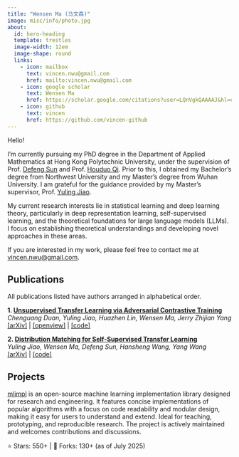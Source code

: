 ```yaml
---
title: "Wensen Ma (马文森)"
image: misc/info/photo.jpg
about:
  id: hero-heading
  template: trestles
  image-width: 12em
  image-shape: round
  links:
    - icon: mailbox
      text: vincen.nwu@gmail.com
      href: mailto:vincen.nwu@gmail.com
    - icon: google scholar
      text: Wensen Ma
      href: https://scholar.google.com/citations?user=LQnVgkQAAAAJ&hl=en
    - icon: github
      text: vincen
      href: https://github.com/vincen-github
---
```


::: {#hero-heading}

Hello!

I'm currently pursuing my PhD degree in the Department of Applied Mathematics at Hong Kong Polytechnic University, under the supervision of Prof. [Defeng Sun](https://www.polyu.edu.hk/ama/people/academic-staff/prof-sun-defeng/?sc_lang=en) and Prof. [Houduo Qi](https://www.polyu.edu.hk/ama/people/academic-staff/prof-qi-houduo/?sc_lang=en). Prior to this, I obtained my Bachelor's degree from Northwest University and my Master's degree from Wuhan University. I am grateful for the guidance provided by my Master's supervisor, Prof. [Yuling Jiao](https://jszy.whu.edu.cn/jiaoyuling/en/index.htm).

My current research interests lie in statistical learning and deep learning theory, particularly in deep representation learning, self-supervised learning, and the theoretical foundations for large language models (LLMs). I focus on establishing theoretical understandings and developing novel approaches in these areas.

If you are interested in my work, please feel free to contact me at [vincen.nwu@gmail.com](vincen.nwu@gmail.com).


## Publications
  All publications listed have authors arranged in alphabetical order.

::: panel
**1. [Unsupervised Transfer Learning via Adversarial Contrastive Training](https://openreview.net/forum?id=90ghmFUwIT)**  
*Chenguang Duan, Yuling Jiao, Huazhen Lin, Wensen Ma, Jerry Zhijian Yang*  
[[arXiv]](https://arxiv.org/pdf/2408.08533) | [[openview]](https://openreview.net/forum?id=90ghmFUwIT) | [[code]](https://github.com/vincen-github/ASSRL)
:::

::: panel
**2. [Distribution Matching for Self-Supervised Transfer Learning](https://arxiv.org/pdf/2502.14424)**  
*Yuling Jiao, Wensen Ma, Defeng Sun, Hansheng Wang, Yang Wang*  
[[arXiv]](https://arxiv.org/pdf/2502.14424) | [[code]](https://github.com/vincen-github/DM)
:::

## Projects
::: panel
[mlimpl](https://github.com/vincen-github/mlimpl) is an open-source machine learning implementation library designed for research and engineering. It features concise implementations of popular algorithms with a focus on code readability and modular design, making it easy for users to understand and extend. Ideal for teaching, prototyping, and reproducible research. The project is actively maintained and welcomes contributions and discussions.

⭐ Stars: 550+ | 🍴 Forks: 130+ (as of July 2025)
:::
:::



